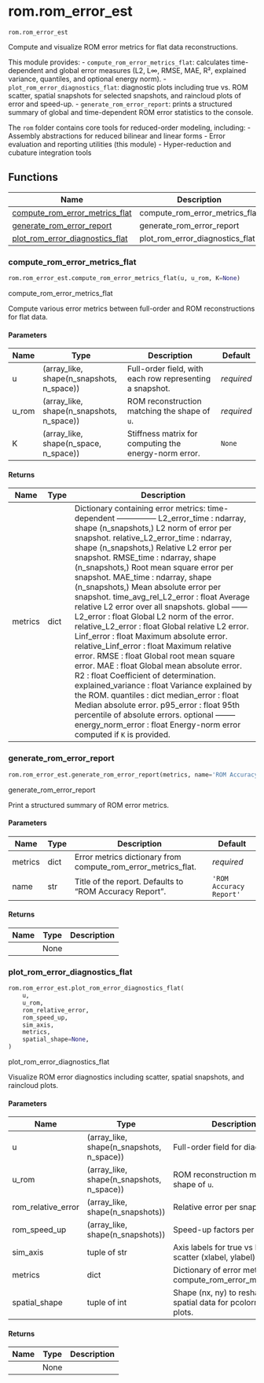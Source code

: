 # rom.rom_error_est { #skrom.rom.rom_error_est }

`rom.rom_error_est`

Compute and visualize ROM error metrics for flat data reconstructions.

This module provides:
  - `compute_rom_error_metrics_flat`: calculates time-dependent and global error measures
    (L2, L∞, RMSE, MAE, R², explained variance, quantiles, and optional energy norm).
  - `plot_rom_error_diagnostics_flat`: diagnostic plots including true vs. ROM scatter,
    spatial snapshots for selected snapshots, and raincloud plots of error and speed-up.
  - `generate_rom_error_report`: prints a structured summary of global and time-dependent
    ROM error statistics to the console.

The `rom` folder contains core tools for reduced-order modeling, including:
  - Assembly abstractions for reduced bilinear and linear forms
  - Error evaluation and reporting utilities (this module)
  - Hyper-reduction and cubature integration tools

## Functions

| Name | Description |
| --- | --- |
| [compute_rom_error_metrics_flat](#skrom.rom.rom_error_est.compute_rom_error_metrics_flat) | compute_rom_error_metrics_flat |
| [generate_rom_error_report](#skrom.rom.rom_error_est.generate_rom_error_report) | generate_rom_error_report |
| [plot_rom_error_diagnostics_flat](#skrom.rom.rom_error_est.plot_rom_error_diagnostics_flat) | plot_rom_error_diagnostics_flat |

### compute_rom_error_metrics_flat { #skrom.rom.rom_error_est.compute_rom_error_metrics_flat }

```python
rom.rom_error_est.compute_rom_error_metrics_flat(u, u_rom, K=None)
```

compute_rom_error_metrics_flat

Compute various error metrics between full-order and ROM reconstructions for flat data.

#### Parameters {.doc-section .doc-section-parameters}

| Name   | Type                                      | Description                                              | Default    |
|--------|-------------------------------------------|----------------------------------------------------------|------------|
| u      | (array_like, shape(n_snapshots, n_space)) | Full-order field, with each row representing a snapshot. | _required_ |
| u_rom  | (array_like, shape(n_snapshots, n_space)) | ROM reconstruction matching the shape of `u`.            | _required_ |
| K      | (array_like, shape(n_space, n_space))     | Stiffness matrix for computing the energy-norm error.    | `None`     |

#### Returns {.doc-section .doc-section-returns}

| Name    | Type   | Description                                                                                                                                                                                                                                                                                                                                                                                                                                                                                                                                                                                                                                                                                                                                                                                                                                                                                                                                                                                                                                                                                                                                                                          |
|---------|--------|--------------------------------------------------------------------------------------------------------------------------------------------------------------------------------------------------------------------------------------------------------------------------------------------------------------------------------------------------------------------------------------------------------------------------------------------------------------------------------------------------------------------------------------------------------------------------------------------------------------------------------------------------------------------------------------------------------------------------------------------------------------------------------------------------------------------------------------------------------------------------------------------------------------------------------------------------------------------------------------------------------------------------------------------------------------------------------------------------------------------------------------------------------------------------------------|
| metrics | dict   | Dictionary containing error metrics:  time-dependent --------------- L2_error_time : ndarray, shape (n_snapshots,)     L2 norm of error per snapshot. relative_L2_error_time : ndarray, shape (n_snapshots,)     Relative L2 error per snapshot. RMSE_time : ndarray, shape (n_snapshots,)     Root mean square error per snapshot. MAE_time : ndarray, shape (n_snapshots,)     Mean absolute error per snapshot. time_avg_rel_L2_error : float     Average relative L2 error over all snapshots.  global ------ L2_error : float     Global L2 norm of the error. relative_L2_error : float     Global relative L2 error. Linf_error : float     Maximum absolute error. relative_Linf_error : float     Maximum relative error. RMSE : float     Global root mean square error. MAE : float     Global mean absolute error. R2 : float     Coefficient of determination. explained_variance : float     Variance explained by the ROM. quantiles : dict     median_error : float         Median absolute error.     p95_error : float         95th percentile of absolute errors.  optional -------- energy_norm_error : float     Energy-norm error computed if `K` is provided. |

### generate_rom_error_report { #skrom.rom.rom_error_est.generate_rom_error_report }

```python
rom.rom_error_est.generate_rom_error_report(metrics, name='ROM Accuracy Report')
```

generate_rom_error_report

Print a structured summary of ROM error metrics.

#### Parameters {.doc-section .doc-section-parameters}

| Name    | Type   | Description                                                   | Default                 |
|---------|--------|---------------------------------------------------------------|-------------------------|
| metrics | dict   | Error metrics dictionary from compute_rom_error_metrics_flat. | _required_              |
| name    | str    | Title of the report. Defaults to "ROM Accuracy Report".       | `'ROM Accuracy Report'` |

#### Returns {.doc-section .doc-section-returns}

| Name   | Type   | Description   |
|--------|--------|---------------|
|        | None   |               |

### plot_rom_error_diagnostics_flat { #skrom.rom.rom_error_est.plot_rom_error_diagnostics_flat }

```python
rom.rom_error_est.plot_rom_error_diagnostics_flat(
    u,
    u_rom,
    rom_relative_error,
    rom_speed_up,
    sim_axis,
    metrics,
    spatial_shape=None,
)
```

plot_rom_error_diagnostics_flat

Visualize ROM error diagnostics including scatter, spatial snapshots, and raincloud plots.

#### Parameters {.doc-section .doc-section-parameters}

| Name               | Type                                      | Description                                                      | Default    |
|--------------------|-------------------------------------------|------------------------------------------------------------------|------------|
| u                  | (array_like, shape(n_snapshots, n_space)) | Full-order field for diagnostics.                                | _required_ |
| u_rom              | (array_like, shape(n_snapshots, n_space)) | ROM reconstruction matching shape of `u`.                        | _required_ |
| rom_relative_error | (array_like, shape(n_snapshots))          | Relative error per snapshot.                                     | _required_ |
| rom_speed_up       | (array_like, shape(n_snapshots))          | Speed-up factors per snapshot.                                   | _required_ |
| sim_axis           | tuple of str                              | Axis labels for true vs ROM scatter (xlabel, ylabel).            | _required_ |
| metrics            | dict                                      | Dictionary of error metrics from compute_rom_error_metrics_flat. | _required_ |
| spatial_shape      | tuple of int                              | Shape (nx, ny) to reshape spatial data for pcolormesh plots.     | `None`     |

#### Returns {.doc-section .doc-section-returns}

| Name   | Type   | Description   |
|--------|--------|---------------|
|        | None   |               |